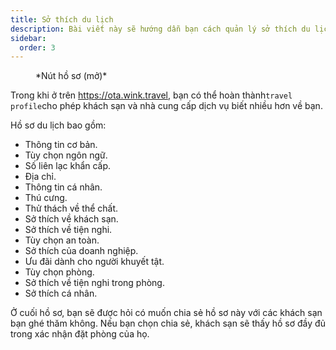 ```yaml
---
title: Sở thích du lịch
description: Bài viết này sẽ hướng dẫn bạn cách quản lý sở thích du lịch của mình trên Wink
sidebar:
  order: 3
---
```


<figure>
  <CloudinaryImage width="350" height="404" resize="scale" quality="best" alt="Nút tài khoản khi đã xác thực" src="academy/account-button-auth-open" errorImage="noimage_opaque_nyrtl0.png" />

  <figcaption>*Nút hồ sơ (mở)*</figcaption>
</figure>


Trong khi ở trên https://ota.wink.travel, bạn có thể hoàn thành`travel profile`cho phép khách sạn và nhà cung cấp dịch vụ biết nhiều hơn về bạn.

Hồ sơ du lịch bao gồm:

* Thông tin cơ bản.
* Tùy chọn ngôn ngữ.
* Số liên lạc khẩn cấp.
* Địa chỉ.
* Thông tin cá nhân.
* Thú cưng.
* Thử thách về thể chất.
* Sở thích về khách sạn.
* Sở thích về tiện nghi.
* Tùy chọn an toàn.
* Sở thích của doanh nghiệp.
* Ưu đãi dành cho người khuyết tật.
* Tùy chọn phòng.
* Sở thích về tiện nghi trong phòng.
* Sở thích cá nhân.

Ở cuối hồ sơ, bạn sẽ được hỏi có muốn chia sẻ hồ sơ này với các khách sạn bạn ghé thăm không. Nếu bạn chọn chia sẻ, khách sạn sẽ thấy hồ sơ đầy đủ trong xác nhận đặt phòng của họ.

